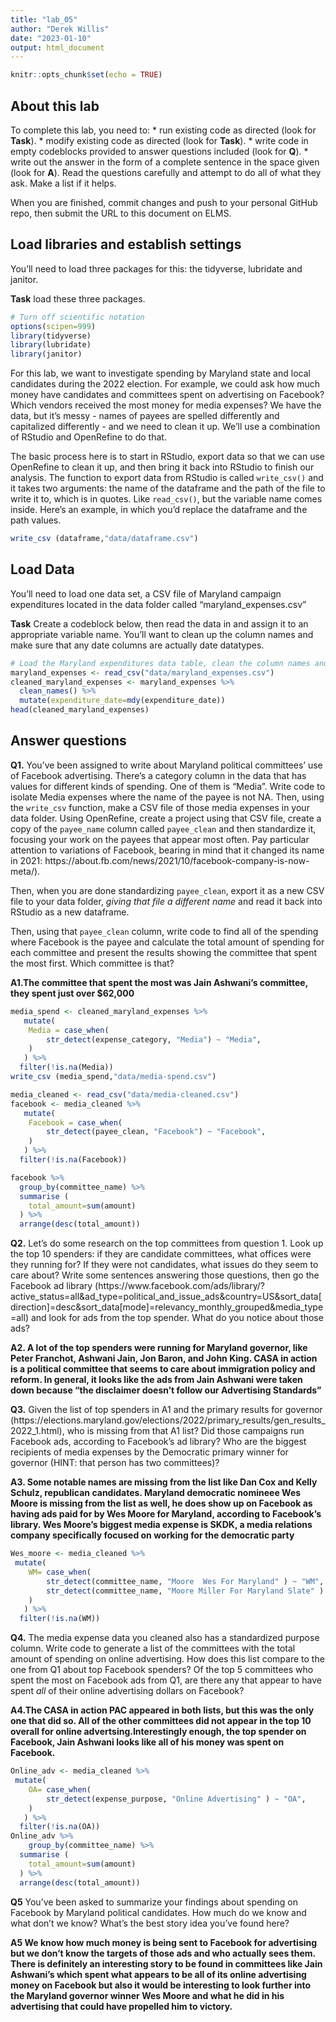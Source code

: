 ```yaml
---
title: "lab_05"
author: "Derek Willis"
date: "2023-01-10"
output: html_document
---
```


```r
knitr::opts_chunk$set(echo = TRUE)
```

## About this lab

To complete this lab, you need to: \* run existing code as directed (look for **Task**). \* modify existing code as directed (look for **Task**). \* write code in empty codeblocks provided to answer questions included (look for **Q**). \* write out the answer in the form of a complete sentence in the space given (look for **A**). Read the questions carefully and attempt to do all of what they ask. Make a list if it helps.

When you are finished, commit changes and push to your personal GitHub repo, then submit the URL to this document on ELMS.

## Load libraries and establish settings

You'll need to load three packages for this: the tidyverse, lubridate and janitor.

**Task** load these three packages.

```r
# Turn off scientific notation
options(scipen=999)
library(tidyverse)
library(lubridate)
library(janitor)
```

For this lab, we want to investigate spending by Maryland state and local candidates during the 2022 election. For example, we could ask how much money have candidates and committees spent on advertising on Facebook? Which vendors received the most money for media expenses? We have the data, but it's messy - names of payees are spelled differently and capitalized differently - and we need to clean it up. We'll use a combination of RStudio and OpenRefine to do that.

The basic process here is to start in RStudio, export data so that we can use OpenRefine to clean it up, and then bring it back into RStudio to finish our analysis. The function to export data from RStudio is called `write_csv()` and it takes two arguments: the name of the dataframe and the path of the file to write it to, which is in quotes. Like `read_csv()`, but the variable name comes inside. Here's an example, in which you'd replace the dataframe and the path values.

```r
write_csv (dataframe,"data/dataframe.csv")
```

## Load Data

You'll need to load one data set, a CSV file of Maryland campaign expenditures located in the data folder called "maryland_expenses.csv"

**Task** Create a codeblock below, then read the data in and assign it to an appropriate variable name. You'll want to clean up the column names and make sure that any date columns are actually date datatypes.

```r
# Load the Maryland expenditures data table, clean the column names and convert columns with dates into actual dates.
maryland_expenses <- read_csv("data/maryland_expenses.csv")
cleaned_maryland_expenses <- maryland_expenses %>%
  clean_names() %>%
  mutate(expenditure_date=mdy(expenditure_date))
head(cleaned_maryland_expenses)
```

## Answer questions

**Q1.** You've been assigned to write about Maryland political committees' use of Facebook advertising. There's a category column in the data that has values for different kinds of spending. One of them is "Media". Write code to isolate Media expenses where the name of the payee is not NA. Then, using the `write_csv` function, make a CSV file of those media expenses in your data folder. Using OpenRefine, create a project using that CSV file, create a copy of the `payee_name` column called `payee_clean` and then standardize it, focusing your work on the payees that appear most often. Pay particular attention to variations of Facebook, bearing in mind that it changed its name in 2021: https://about.fb.com/news/2021/10/facebook-company-is-now-meta/).

Then, when you are done standardizing `payee_clean`, export it as a new CSV file to your data folder, *giving that file a different name* and read it back into RStudio as a new dataframe.

Then, using that `payee_clean` column, write code to find all of the spending where Facebook is the payee and calculate the total amount of spending for each committee and present the results showing the committee that spent the most first. Which committee is that?

**A1.The committee that spent the most was Jain Ashwani's committee, they spent just over $62,000**

```r
media_spend <- cleaned_maryland_expenses %>%
   mutate(
    Media = case_when(
        str_detect(expense_category, "Media") ~ "Media",
    )
   ) %>% 
  filter(!is.na(Media))
write_csv (media_spend,"data/media-spend.csv")
```
```r
media_cleaned <- read_csv("data/media-cleaned.csv")
facebook <- media_cleaned %>%
   mutate(
    Facebook = case_when(
        str_detect(payee_clean, "Facebook") ~ "Facebook",
    )
   ) %>% 
  filter(!is.na(Facebook))
```
```r
facebook %>%
  group_by(committee_name) %>%
  summarise (
    total_amount=sum(amount)
  ) %>%
  arrange(desc(total_amount))
```


**Q2.** Let's do some research on the top committees from question 1. Look up the top 10 spenders: if they are candidate committees, what offices were they running for? If they were not candidates, what issues do they seem to care about? Write some sentences answering those questions, then go the Facebook ad library (https://www.facebook.com/ads/library/?active_status=all&ad_type=political_and_issue_ads&country=US&sort_data\[direction\]=desc&sort_data\[mode\]=relevancy_monthly_grouped&media_type=all) and look for ads from the top spender. What do you notice about those ads?

**A2. A lot of the top spenders were running for Maryland governor, like Peter Franchot, Ashwani Jain, Jon Baron, and John King. CASA in action is a political committee that seems to care about immigration policy and reform. In general, it looks like the ads from Jain Ashwani were taken down because "the disclaimer doesn't follow our Advertising Standards" **

**Q3.** Given the list of top spenders in A1 and the primary results for governor (https://elections.maryland.gov/elections/2022/primary_results/gen_results_2022_1.html), who is missing from that A1 list? Did those campaigns run Facebook ads, according to Facebook's ad library? Who are the biggest recipients of media expenses by the Democratic primary winner for governor (HINT: that person has two committees)?

**A3. Some notable names are missing from the list like Dan Cox and Kelly Schulz, republican candidates. Maryland democratic nomineee Wes Moore is missing from the list as well, he does show up on Facebook as having ads paid for by Wes Moore for Maryland, according to Facebook's library. Wes Moore's biggest media expense is SKDK, a media relations company specifically focused on working for the democratic party ** 

```r
Wes_moore <- media_cleaned %>%
 mutate(
    WM= case_when(
        str_detect(committee_name, "Moore  Wes For Maryland" ) ~ "WM",
        str_detect(committee_name, "Moore Miller For Maryland Slate" ) ~ "WM",
    )
   ) %>% 
  filter(!is.na(WM))
```

**Q4.** The media expense data you cleaned also has a standardized purpose column. Write code to generate a list of the committees with the total amount of spending on online advertising. How does this list compare to the one from Q1 about top Facebook spenders? Of the top 5 committees who spent the most on Facebook ads from Q1, are there any that appear to have spent *all* of their online advertising dollars on Facebook?

**A4.The CASA in action PAC appeared in both lists, but this was the only one that did so. All of the other committees did not appear in the top 10 overall for online advertsing.Interestingly enough, the top spender on Facebook, Jain Ashwani looks like all of his money was spent on Facebook. ** 

```r
Online_adv <- media_cleaned %>%
 mutate(
    OA= case_when(
        str_detect(expense_purpose, "Online Advertising" ) ~ "OA",
    )
   ) %>% 
  filter(!is.na(OA))
Online_adv %>%
    group_by(committee_name) %>%
  summarise (
    total_amount=sum(amount)
  ) %>%
  arrange(desc(total_amount))
```

**Q5** You've been asked to summarize your findings about spending on Facebook by Maryland political candidates. How much do we know and what don't we know? What's the best story idea you've found here?

**A5 We know how much money is being sent to Facebook for advertising but we don't know the targets of those ads and who actually sees them. There is definitely an interesting story to be found in committees like Jain Ashwani's which spent what appears to be all of its online advertising money on Facebook but also it would be interesting to look further into the Maryland governor winner Wes Moore and what he did in his advertising that could have propelled him to victory.**
